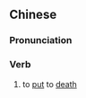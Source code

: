 {{also|诛戮}}
==Chinese==
{{zh-forms|s=诛戮}}

===Pronunciation===
{{zh-pron
|m=zhūlù
|c=zyu1 luk6
|cat=v
}}

===Verb===
{{zh-verb}}

# {{lb|zh|literary}} to [[put]] to [[death]]